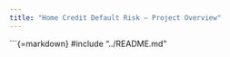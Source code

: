 ```yaml
---
title: "Home Credit Default Risk – Project Overview"
---
```


```{=markdown}
#include "../README.md"
